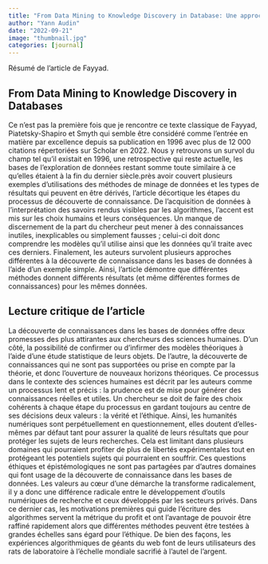 ```yaml
---
title: "From Data Mining to Knowledge Discovery in Database: Une approche littéraire"
author: "Yann Audin"
date: "2022-09-21"
image: "thumbnail.jpg"
categories: [journal]
---
```


Résumé de l'article de Fayyad.

## From Data Mining to Knowledge Discovery in Databases

Ce n'est pas la première fois que je rencontre ce texte classique de Fayyad, Piatetsky-Shapiro et Smyth qui semble être considéré comme l'entrée en matière par excellence depuis sa publication en 1996 avec plus de 12 000 citations répertoriées sur Scholar en 2022. 
Nous y retrouvons un survol du champ tel qu'il existait en 1996, une retrospective qui reste actuelle, les bases de l'exploration de données restant somme toute similaire à ce qu'elles étaient à la fin du dernier siècle.près avoir couvert plusieurs exemples d’utilisations des méthodes de minage de données et les types de résultats qui peuvent en être dérivés, l’article décortique les étapes du processus de découverte de connaissance. De l’acquisition de données à l’interprétation des savoirs rendus visibles par les algorithmes, l’accent est mis sur les choix humains et leurs conséquences. Un manque de discernement de la part du chercheur peut mener à des connaissances inutiles, inexplicables ou simplement fausses ; celui-ci doit donc comprendre les modèles qu’il utilise ainsi que les données qu’il traite avec ces derniers. Finalement, les auteurs survolent plusieurs approches différentes à la découverte de connaissance dans les bases de données à l’aide d’un exemple simple. Ainsi, l’article démontre que différentes méthodes donnent différents résultats (et même différentes formes de connaissances) pour les mêmes données. 

## Lecture critique de l’article

La découverte de connaissances dans les bases de données offre deux promesses des plus attirantes aux chercheurs des sciences humaines. D’un côté, la possibilité de confirmer ou d’infirmer des modèles théoriques à l’aide d’une étude statistique de leurs objets. De l’autre, la découverte de connaissances qui ne sont pas supportées ou prise en compte par la théorie, et donc l’ouverture de nouveaux horizons théoriques. Ce processus dans le contexte des sciences humaines est décrit par les auteurs comme un processus lent et précis : la prudence est de mise pour générer des connaissances réelles et utiles. Un chercheur se doit de faire des choix cohérents à chaque étape du processus en gardant toujours au centre de ses décisions deux valeurs : la vérité et l’éthique. Ainsi, les humanités numériques sont perpétuellement en questionnement, elles doutent d’elles-mêmes par défaut tant pour assurer la qualité de leurs résultats que pour protéger les sujets de leurs recherches. Cela est limitant dans plusieurs domaines qui pourraient profiter de plus de libertés expérimentales tout en protégeant les potentiels sujets qui pourraient en souffrir. Ces questions éthiques et épistémologiques ne sont pas partagées par d’autres domaines qui font usage de la découverte de connaissance dans les bases de données. Les valeurs au cœur d’une démarche la transforme radicalement, il y a donc une différence radicale entre le développement d’outils numériques de recherche et ceux développés par les secteurs privés. Dans ce dernier cas, les motivations premières qui guide l’écriture des algorithmes servent la métrique du profit et ont l’avantage de pouvoir être raffiné rapidement alors que différentes méthodes peuvent être testées à grandes échelles sans égard pour l’éthique. De bien des façons, les expériences algorithmiques de géants du web font de leurs utilisateurs des rats de laboratoire à l’échelle mondiale sacrifié à l’autel de l’argent.